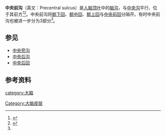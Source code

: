 {{NoteTA|G1=LS}}
{{Infobox brain|Name=中央前沟|Latin=Sulcus praecentralis|Image=precentral_sulcus.png|Caption=人脑的中央前沟|Image2=Gray725 precentral sulcus.png|Caption2=左侧[[大脑半球|大脑半球]]|System=|Artery=|Vein=}}'''中央前沟'''（英文：Precentral sulcus）是[[人腦|人脑]][[顶叶|顶叶]]中的[[脑沟|脑沟]]，与[[中央沟|中央沟]]平行、位于其前方<ref name=":0">{{Cite web|title=中央前沟|url=https://www.imaios.com/cn/e-Anatomy/node_322323/2733|accessdate=2021-04-05|work=IMAIOS|language=cn}}</ref><ref>{{Cite web|title=Precentral Sulcus - an overview|url=https://www.sciencedirect.com/topics/neuroscience/precentral-sulcus|accessdate=2021-04-05|work=|publisher=ScienceDirect|language=en}}</ref>。中央前沟将[[额下回|额下回]]、[[额中回|额中回]]、[[额上回|额上回]]与[[中央前回|中央前回]]分隔开。有时中央前沟也被进一步分为3部分<ref name=":0" />。

== 参见 ==
* [[中央旁沟|中央旁沟]]
*[[中央后沟|中央后沟]]
* [[中央后回|中央后回]]

== 参考资料 ==
{{reflist}}

{{大脑皮质}}
[[category:大脑|category:大脑]]
[[Category:大脑皮层|Category:大脑皮层]]